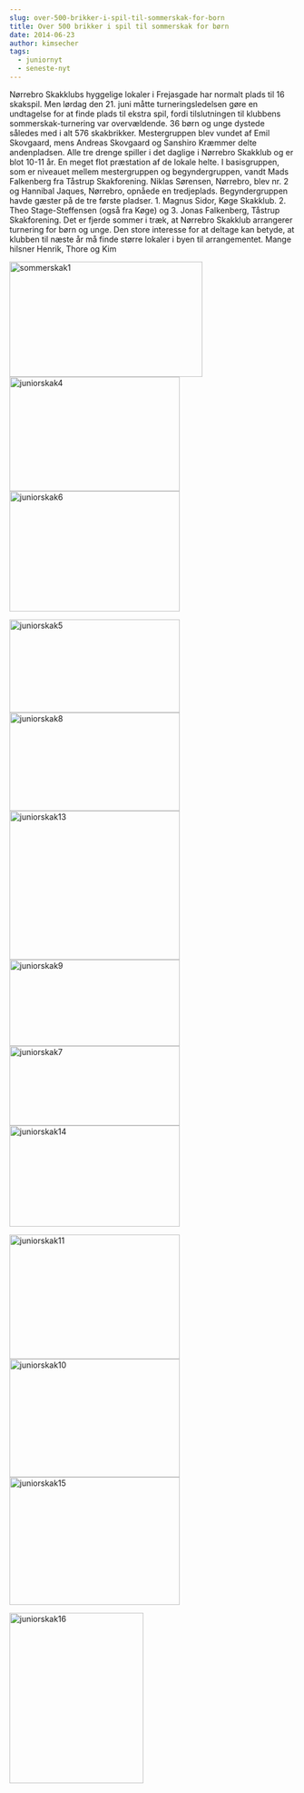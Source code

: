 ```yaml
---
slug: over-500-brikker-i-spil-til-sommerskak-for-born
title: Over 500 brikker i spil til sommerskak for børn
date: 2014-06-23
author: kimsecher
tags:
  - juniornyt
  - seneste-nyt
---
```

Nørrebro Skakklubs hyggelige lokaler i Frejasgade har normalt plads til 16 skakspil. Men lørdag den 21. juni måtte turneringsledelsen gøre en undtagelse for at finde plads til ekstra spil, fordi tilslutningen til klubbens sommerskak-turnering var overvældende. 36 børn og unge dystede således med i alt 576 skakbrikker. Mestergruppen blev vundet af Emil Skovgaard, mens Andreas Skovgaard og Sanshiro Kræmmer delte andenpladsen. Alle tre drenge spiller i det daglige i Nørrebro Skakklub og er blot 10-11 år. En meget flot præstation af de lokale helte. I basisgruppen, som er niveauet mellem mestergruppen og begyndergruppen, vandt Mads Falkenberg fra Tåstrup Skakforening. Niklas Sørensen, Nørrebro, blev nr. 2 og Hannibal Jaques, Nørrebro, opnåede en tredjeplads. Begyndergruppen havde gæster på de tre første pladser. 1. Magnus Sidor, Køge Skakklub. 2. Theo Stage-Steffensen (også fra Køge) og 3. Jonas Falkenberg, Tåstrup Skakforening. Det er fjerde sommer i træk, at Nørrebro Skakklub arrangerer turnering for børn og unge. Den store interesse for at deltage kan betyde, at klubben til næste år må finde større lokaler i byen til arrangementet. Mange hilsner Henrik, Thore og Kim

<a href="https://nbskak.dk/wp-content/uploads/2014/06/sommerskak1.jpg"><img className="alignnone  wp-image-984" src="https://nbskak.dk/wp-content/uploads/2014/06/sommerskak1-300x179.jpg" alt="sommerskak1" width="340" height="203" /></a><a href="https://nbskak.dk/wp-content/uploads/2014/06/juniorskak4.jpg"><img className="alignnone size-medium wp-image-998" src="https://nbskak.dk/wp-content/uploads/2014/06/juniorskak4-300x201.jpg" alt="juniorskak4" width="300" height="201" /><img className="alignnone size-medium wp-image-996" src="https://nbskak.dk/wp-content/uploads/2014/06/juniorskak6-300x212.jpg" alt="juniorskak6" width="300" height="212" /></a>

<a href="https://nbskak.dk/wp-content/uploads/2014/06/juniorskak5.jpg"><img className="alignnone size-medium wp-image-997" src="https://nbskak.dk/wp-content/uploads/2014/06/juniorskak5-300x164.jpg" alt="juniorskak5" width="300" height="164" /></a><a href="https://nbskak.dk/wp-content/uploads/2014/06/juniorskak8.jpg"><img className="alignnone size-medium wp-image-994" src="https://nbskak.dk/wp-content/uploads/2014/06/juniorskak8-300x173.jpg" alt="juniorskak8" width="300" height="173" /><img className="alignnone size-medium wp-image-989" src="https://nbskak.dk/wp-content/uploads/2014/06/juniorskak13-300x262.jpg" alt="juniorskak13" width="300" height="262" /></a><a href="https://nbskak.dk/wp-content/uploads/2014/06/juniorskak4.jpg">
</a><a href="https://nbskak.dk/wp-content/uploads/2014/06/juniorskak9.jpg"><img className="alignnone size-medium wp-image-993" src="https://nbskak.dk/wp-content/uploads/2014/06/juniorskak9-300x152.jpg" alt="juniorskak9" width="300" height="152" /><img className="alignnone size-medium wp-image-995" src="https://nbskak.dk/wp-content/uploads/2014/06/juniorskak7-300x140.jpg" alt="juniorskak7" width="300" height="140" /><img className="alignnone size-medium wp-image-988" src="https://nbskak.dk/wp-content/uploads/2014/06/juniorskak14-300x178.jpg" alt="juniorskak14" width="300" height="178" /></a>

<a href="https://nbskak.dk/wp-content/uploads/2014/06/juniorskak11.jpg"><img className="alignnone size-medium wp-image-991" src="https://nbskak.dk/wp-content/uploads/2014/06/juniorskak11-300x219.jpg" alt="juniorskak11" width="300" height="219" /></a><a href="https://nbskak.dk/wp-content/uploads/2014/06/juniorskak14.jpg"><img className="alignnone size-medium wp-image-992" src="https://nbskak.dk/wp-content/uploads/2014/06/juniorskak10-300x208.jpg" alt="juniorskak10" width="300" height="208" /><img className="alignnone size-medium wp-image-987" src="https://nbskak.dk/wp-content/uploads/2014/06/juniorskak15-300x225.jpg" alt="juniorskak15" width="300" height="225" /></a>

<a href="https://nbskak.dk/wp-content/uploads/2014/06/juniorskak16.jpg"><img className="alignnone size-medium wp-image-986" src="https://nbskak.dk/wp-content/uploads/2014/06/juniorskak16-236x300.jpg" alt="juniorskak16" width="236" height="300" /></a>
